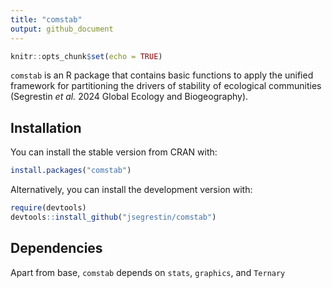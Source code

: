 ```yaml
---
title: "comstab"
output: github_document
---
```


```r
knitr::opts_chunk$set(echo = TRUE)
```

`comstab` is an R package that contains basic functions to apply the unified framework for partitioning the drivers of stability of ecological communities (Segrestin <i>et al.</i> 2024 Global Ecology and Biogeography).

## Installation

You can install the stable version from CRAN with:

```r
install.packages("comstab")
```

Alternatively, you can install the development version with:

```r
require(devtools)
devtools::install_github("jsegrestin/comstab")
```

## Dependencies

Apart from base, `comstab` depends on `stats`, `graphics`, and `Ternary`